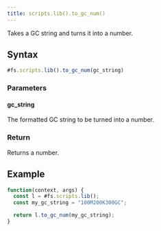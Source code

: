 ```yaml
---
title: scripts.lib().to_gc_num()
---
```


Takes a GC string and turns it into a number.

## Syntax

```js
#fs.scripts.lib().to_gc_num(gc_string)
```

### Parameters

#### gc_string

The formatted GC string to be turned into a number.

### Return

Returns a number.

## Example

```js
function(context, args) {
  const l = #fs.scripts.lib();
  const my_gc_string = "100M200K300GC";

  return l.to_gc_num(my_gc_string);
}
```
